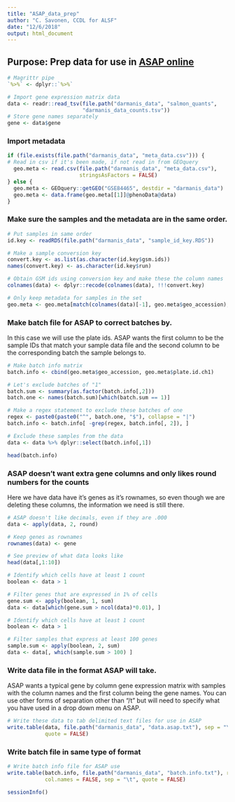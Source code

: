 ```yaml
---
title: "ASAP_data_prep"
author: "C. Savonen, CCDL for ALSF"
date: "12/6/2018"
output: html_document
---
```


## Purpose: Prep data for use in [ASAP online](https://asap.epfl.ch/)
```r
# Magrittr pipe
`%>%` <- dplyr::`%>%`

# Import gene expression matrix data
data <- readr::read_tsv(file.path("darmanis_data", "salmon_quants",
                        "darmanis_data_counts.tsv"))
# Store gene names separately
gene <- data$gene
```

### Import metadata
```r
if (file.exists(file.path("darmanis_data", "meta_data.csv"))) {
# Read in csv if it's been made, if not read in from GEOquery
  geo.meta <- read.csv(file.path("darmanis_data", "meta_data.csv"), 
                       stringsAsFactors = FALSE)
} else {
  geo.meta <- GEOquery::getGEO("GSE84465", destdir = "darmanis_data")
  geo.meta <- data.frame(geo.meta[[1]]@phenoData@data)
}
```

### Make sure the samples and the metadata are in the same order.
```r
# Put samples in same order 
id.key <- readRDS(file.path("darmanis_data", "sample_id_key.RDS"))

# Make a sample conversion key
convert.key <- as.list(as.character(id.key$gsm.ids))
names(convert.key) <- as.character(id.key$run)

# Obtain GSM ids using conversion key and make these the column names 
colnames(data) <- dplyr::recode(colnames(data), !!!convert.key)

# Only keep metadata for samples in the set
geo.meta <- geo.meta[match(colnames(data)[-1], geo.meta$geo_accession), ]
```

### Make batch file for ASAP to correct batches by.
In this case we will use the plate ids. 
ASAP wants the first column to be the sample IDs that match your sample data file
and the second column to be the corresponding batch the sample belongs to.
```r
# Make batch info matrix
batch.info <- cbind(geo.meta$geo_accession, geo.meta$plate.id.ch1)

# Let's exclude batches of "1"
batch.sum <- summary(as.factor(batch.info[,2]))
batch.one <- names(batch.sum)[which(batch.sum == 1)]

# Make a regex statement to exclude these batches of one
regex <- paste0(paste0("^", batch.one, "$"), collapse = "|")
batch.info <- batch.info[ -grep(regex, batch.info[, 2]), ]

# Exclude these samples from the data
data <- data %>% dplyr::select(batch.info[,1])

head(batch.info)
```

### ASAP doesn't want extra gene columns and only likes round numbers for the counts
Here we have data have it's genes as it's rownames, so even though we are 
deleting these columns, the information we need is still there.
```r
# ASAP doesn't like decimals, even if they are .000 
data <- apply(data, 2, round)

# Keep genes as rownames
rownames(data) <- gene

# See preview of what data looks like
head(data[,1:10])
```

```r
# Identify which cells have at least 1 count
boolean <- data > 1

# Filter genes that are expressed in 1% of cells
gene.sum <- apply(boolean, 1, sum)
data <- data[which(gene.sum > ncol(data)*0.01), ]

# Identify which cells have at least 1 count
boolean <- data > 1

# Filter samples that express at least 100 genes
sample.sum <- apply(boolean, 2, sum)
data <- data[, which(sample.sum > 100) ]

```

### Write data file in the format ASAP will take.
ASAP wants a typical gene by column gene expression matrix with samples with 
the column names and the first column being the gene names.
You can use other forms of separation other than "/t" but will need to specify
what you have used in a drop down menu on ASAP. 
```r
# Write these data to tab delimited text files for use in ASAP
write.table(data, file.path("darmanis_data", "data.asap.txt"), sep = "\t",
            quote = FALSE)
```

### Write batch file in same type of format
```r
# Write batch info file for ASAP use
write.table(batch.info, file.path("darmanis_data", "batch.info.txt"), row.names = FALSE, 
            col.names = FALSE, sep = "\t", quote = FALSE)
```

```r
sessionInfo()
```